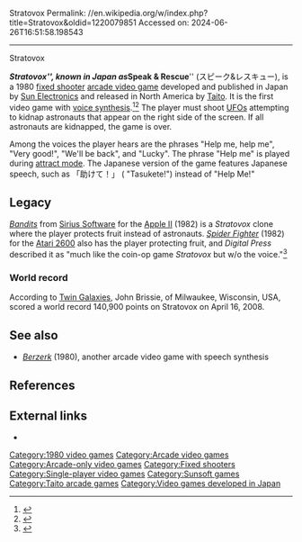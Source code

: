 Stratovox
Permalink: //en.wikipedia.org/w/index.php?title=Stratovox&oldid=1220079851
Accessed on: 2024-06-26T16:51:58.198543



------
Stratovox
{{Short description|1980 video game}}
{{More citations needed|date=April 2008}}
{{Infobox video game
|title= Stratovox
|image=Stratovox cover.jpg
|developer= [[Sunsoft|Sun Electronics]]
|publisher= {{vgrelease|JP|[[Sunsoft|Sun Electronics]]|NA|[[Taito]]}}
|released= {{vgrelease|JP|[[1980 in video gaming|May 1980]]<ref>[http://mediaarts-db.jp/gm/syosai.php?id=392300100621&kbn=c10 スピーク ＆ レスキュー], [[Japan Media Arts Festival|Japan Media Arts Database]], [[Agency for Cultural Affairs]]</ref>|WW|August 1980}}
|genre= [[Fixed shooter]]
|modes= [[Single-player]]
|platforms= [[Arcade game|Arcade]]
}}

'''''Stratovox''''', known in Japan as '''''Speak & Rescue''''' (スピーク&レスキュー), is a 1980 [[fixed shooter]] [[arcade video game]] developed and published in Japan by [[Sunsoft|Sun Electronics]] and released in North America by [[Taito]]. It is the first video game with [[Speech synthesis|voice synthesis]].<ref>{{cite web|url=http://www.gamesradar.com/f/gamings-most-important-evolutions/a-20101008102331322035/p-2|archiveurl=https://web.archive.org/web/20110615221800/http://www.gamesradar.com/f/gamings-most-important-evolutions/a-20101008102331322035/p-2|archivedate=2011-06-15|title=Gaming's Most Important Evolutions|page=2|publisher=[[GamesRadar]]|date=October 8, 2010|accessdate=2011-04-27}}</ref><ref>{{cite magazine |last=Adlum |first=Eddie |title=The Replay Years: Reflections from Eddie Adlum |magazine=RePlay |date=November 1985 |volume=11 |issue=2 |pages=134-175 (160-3) |url=https://archive.org/details/re-play-volume-11-issue-no.-2-november-1985-600DPI/RePlay%20-%20Volume%2011%2C%20Issue%20No.%202%20-%20November%201985/page/162/mode/2up}}</ref> The player must shoot [[UFO]]s attempting to kidnap astronauts that appear on the right side of the screen. If all astronauts are kidnapped, the game is over.

Among the voices the player hears are the phrases "Help me, help me", "Very good!", "We'll be back", and "Lucky". The phrase "Help me" is played during [[attract mode]]. The Japanese version of the game features Japanese speech, such as 「助けて！」 ( "Tasukete!") instead of "Help Me!"

==Legacy==
''[[Bandits (video game)|Bandits]]'' from [[Sirius Software]] for the [[Apple II]] (1982) is a ''Stratovox'' clone where the player protects fruit instead of astronauts. ''[[Spider Fighter]]'' (1982) for the [[Atari 2600]] also has the player protecting fruit, and ''Digital Press'' described it as "much like the coin-op game ''Stratovox'' but w/o the voice."<ref>{{cite web|title=The Digital Press Virtual Collectors Guide|url=http://www.digitpress.com/video-game-guide/?mode=GameInfo&gameid=24229|website=Digital Press}}</ref>

===World record===
According to [[Twin Galaxies]], John Brissie, of Milwaukee, Wisconsin, USA, scored a world record 140,900 points on Stratovox on April 16, 2008.

==See also==
*''[[Berzerk (video game)|Berzerk]]'' (1980), another arcade video game with speech synthesis

==References==
{{reflist}}

==External links==
*{{KLOV game|id=9799}}

[[Category:1980 video games]]
[[Category:Arcade video games]]
[[Category:Arcade-only video games]]
[[Category:Fixed shooters]]
[[Category:Single-player video games]]
[[Category:Sunsoft games]]
[[Category:Taito arcade games]]
[[Category:Video games developed in Japan]]


{{arcade-stub}}